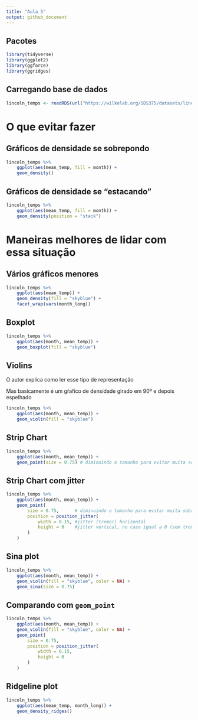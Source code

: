 ```yaml
---
title: "Aula 5"
output: github_document
---
```


## Pacotes

```r
library(tidyverse)
library(ggplot2)
library(ggforce)
library(ggridges)
```

## Carregando base de dados

```r
lincoln_temps <- readRDS(url("https://wilkelab.org/SDS375/datasets/lincoln_temps.rds"))
```


# O que evitar fazer

## Gráficos de densidade se sobrepondo

```r
lincoln_temps %>% 
    ggplot(aes(mean_temp, fill = month)) +
    geom_density()
```


## Gráficos de densidade se "estacando"

```r
lincoln_temps %>% 
    ggplot(aes(mean_temp, fill = month)) +
    geom_density(position = "stack")
```

# Maneiras melhores de lidar com essa situação

## Vários gráficos menores

```r
lincoln_temps %>% 
    ggplot(aes(mean_temp)) +
    geom_density(fill = "skyblue") +
    facet_wrap(vars(month_long))
```


## Boxplot
```r
lincoln_temps %>% 
    ggplot(aes(month, mean_temp)) +
    geom_boxplot(fill = "skyblue")
```

## Violins

O autor explica como ler esse tipo de representação

Mas basicamente é um gŕafico de densidade girado em 90º e depois espelhado

```r
lincoln_temps %>% 
    ggplot(aes(month, mean_temp)) +
    geom_violin(fill = "skyblue")
```

## Strip Chart

```r
lincoln_temps %>% 
    ggplot(aes(month, mean_temp)) +
    geom_point(size = 0.75) # diminuindo o tamanho para evitar muita sobreposição dos pontos
```

## Strip Chart com jitter

```r
lincoln_temps %>% 
    ggplot(aes(month, mean_temp)) +
    geom_point(
        size = 0.75,      # diminuindo o tamanho para evitar muita sobreposição dos pontos
        position = position_jitter(
            width = 0.15, #jitter (tremor) horizontal 
            height = 0    #jitter vertical, no caso igual a 0 (sem tremor)
        )
    )
```

## Sina plot

```r
lincoln_temps %>% 
    ggplot(aes(month, mean_temp)) +
    geom_violin(fill = "skyblue", color = NA) +
    geom_sina(size = 0.75)

```

## Comparando com `geom_point`

```r
lincoln_temps %>% 
    ggplot(aes(month, mean_temp)) +
    geom_violin(fill = "skyblue", color = NA) +
    geom_point(
        size = 0.75,
        position = position_jitter(
            width = 0.15,
            height = 0
        )
    )

```

## Ridgeline plot

```r
lincoln_temps %>% 
    ggplot(aes(mean_temp, month_long)) +
    geom_density_ridges()

```

